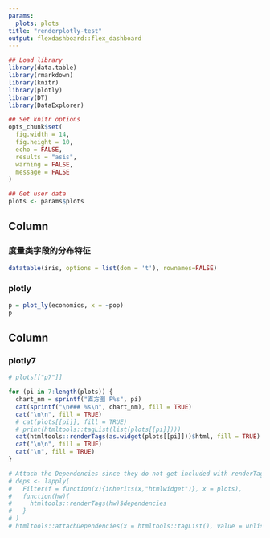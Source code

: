 ```yaml
---
params:
  plots: plots
title: "renderplotly-test"
output: flexdashboard::flex_dashboard
---
```


```r
## Load library
library(data.table)
library(rmarkdown)
library(knitr)
library(plotly)
library(DT)
library(DataExplorer)

## Set knitr options
opts_chunk$set(
  fig.width = 14,
  fig.height = 10,
  echo = FALSE,
  results = "asis",
  warning = FALSE,
  message = FALSE
)

## Get user data
plots <- params$plots
```


Column {data-width=400}
-----------------------------------------------------------------------

### 度量类字段的分布特征
```r
datatable(iris, options = list(dom = 't'), rownames=FALSE)
```

### plotly
```r
p = plot_ly(economics, x = ~pop)
p
```


Column {data-width=600 .tabset .tabset-fade}
-----------------------------------------------------------------------

### plotly7
```r
# plots[["p7"]]
```


```r
for (pi in 7:length(plots)) {
  chart_nm = sprintf("直方图 P%s", pi)
  cat(sprintf("\n### %s\n", chart_nm), fill = TRUE)
  cat("\n\n", fill = TRUE)
  # cat(plots[[pi]], fill = TRUE)
  # print(htmltools::tagList(list(plots[[pi]])))
  cat(htmltools::renderTags(as.widget(plots[[pi]]))$html, fill = TRUE)
  cat("\n\n", fill = TRUE)
  cat("\n", fill = TRUE)
}
```

```r
# Attach the Dependencies since they do not get included with renderTags(...)$html
# deps <- lapply(
#   Filter(f = function(x){inherits(x,"htmlwidget")}, x = plots),
#   function(hw){
#     htmltools::renderTags(hw)$dependencies
#   }
# )
# htmltools::attachDependencies(x = htmltools::tagList(), value = unlist(deps,recursive=FALSE))
```